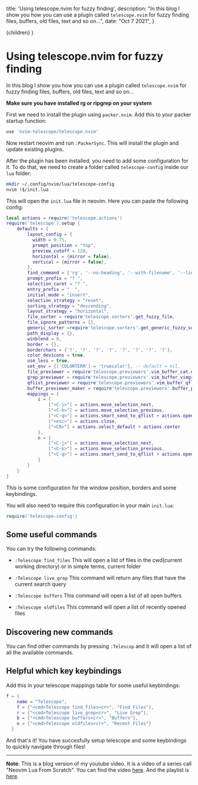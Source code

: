 
  title: 'Using telescope.nvim for fuzzy finding',
  description: "In this blog I show you how you can use a plugin called `telescope.nvim` for fuzzy finding files, buffers, old files, text and so on...",
  date: "Oct 7 2021",
}

  <BlogPost meta={meta}>{children}</BlogPost>
)

# Using telescope.nvim for fuzzy finding

In this blog I show you how you can use a plugin called `telescope.nvim` for fuzzy finding files, buffers, old files, text and so on...

**Make sure you have installed rg or ripgrep on your system**

First we need to install the plugin using `packer.nvim`. Add this to your packer startup function:

```lua
use 'nvim-telescope/telescope.nvim'
```

Now restart neovim and run `:PackerSync`. This will install the plugin and update existing plugins.

After the plugin has been installed, you need to add some configuration for it. To do that, we need to create a folder called `telescope-config` inside our `lua` folder:

```bash
mkdir ~/.config/nvim/lua/telescope-config
nvim !$/init.lua
```

This will open the `init.lua` file in neovim. Here you can paste the following config:

```lua
local actions = require('telescope.actions')
require('telescope').setup {
    defaults = {
        layout_config = {
          width = 0.75,
          prompt_position = "top",
          preview_cutoff = 120,
          horizontal = {mirror = false},
          vertical = {mirror = false},
        },
        find_command = {'rg', '--no-heading', '--with-filename', '--line-number', '--column', '--smart-case'},
        prompt_prefix = "? ",
        selection_caret = "? ",
        entry_prefix = "  ",
        initial_mode = "insert",
        selection_strategy = "reset",
        sorting_strategy = "descending",
        layout_strategy = "horizontal",
        file_sorter = require'telescope.sorters'.get_fuzzy_file,
        file_ignore_patterns = {},
        generic_sorter =require'telescope.sorters'.get_generic_fuzzy_sorter,
        path_display = {},
        winblend = 0,
        border = {},
        borderchars = {'?', '?', '?', '?', '?', '?', '?', '?'},
        color_devicons = true,
        use_less = true,
        set_env = {['COLORTERM'] = 'truecolor'}, -- default = nil,
        file_previewer = require'telescope.previewers'.vim_buffer_cat.new,
        grep_previewer = require'telescope.previewers'.vim_buffer_vimgrep.new,
        qflist_previewer = require'telescope.previewers'.vim_buffer_qflist.new,
        buffer_previewer_maker = require'telescope.previewers'.buffer_previewer_maker,
        mappings = {
            i = {
                ["<C-j>"] = actions.move_selection_next,
                ["<C-k>"] = actions.move_selection_previous,
                ["<C-q>"] = actions.smart_send_to_qflist + actions.open_qflist,
                ["<esc>"] = actions.close,
                ["<CR>"] = actions.select_default + actions.center
            },
            n = {
                ["<C-j>"] = actions.move_selection_next,
                ["<C-k>"] = actions.move_selection_previous,
                ["<C-q>"] = actions.smart_send_to_qflist + actions.open_qflist,
            }
        }
    }
}
```

This is some configuration for the window position, borders and some keybindings.

You will also need to require this configuration in your main `init.lua`:

```lua
require('telescope-config')
```

## Some useful commands

You can try the following commands:

* `:Telescope find_files` This will open a list of files in the cwd(current working directory) or in simple terms, current folder

* `:Telescope live_grep` This command will return any files that have the current search query

* `:Telescope buffers` This command will open a list of all open buffers

* `:Telescope oldfiles` This command will open a list of recently opened files

## Discovering new commands

You can find other commands by pressing `:Telescop` and it will open a list of all the available commands.

## Helpful which key keybindings

Add this in your telescope mappings table for some useful keybindings:

```lua
f = {
    name = "Telescope",
    f = {"<cmd>Telescope find_files<cr>", "Find Files"},
    r = {"<cmd>Telescope live_grep<cr>", "Live Grep"},
    b = {"<cmd>Telescope buffers<cr>", "Buffers"},
    o = {"<cmd>Telescope oldfiles<cr>", "Recent Files"}
  }
```

And that's it! You have succesfully setup telescope and some keybindings to quickly navigate through files!

---

**Note**: This is a blog version of my youtube video. It is a video of a series call "Neovim Lua From Scratch". You can find the video [here](https://www.youtube.com/watch?v=1BnZmK26ykg). And the playlist is [here](https://www.youtube.com/playlist?list=PLPDVgSbOnt7LXQ8DTzu37UwCpA0elyD0V).
